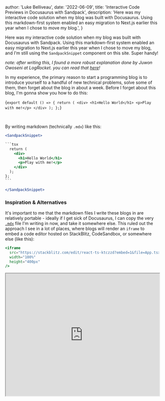 
  author: 'Luke Belliveau',
  date: '2022-06-09',
  title: 'Interactive Code Previews in Docusaurus with Sandpack',
  description:
    'Here was my interactive code solution when my blog was built with Docusaurus. Using this markdown-first system enabled an easy migration to Next.js earlier this year when I chose to move my blog.',
}


Here was my interactive code solution when my blog was built with Docusaurus with Sandpack. Using this markdown-first system enabled an easy migration to Next.js earlier this year when I chose to move my blog, and I'm still using the `SandpackSnippet` component on this site. Super handy!

_note: after writing this, I found a more robust explanation done by Juwon Owoseni at LogRocket. you can read that [here](https://blog.logrocket.com/build-interactive-blog-with-react-sandpack/)!_

In my experience, the primary reason to start a programming blog is to introduce
yourself to a handful of new technical problems, solve some of them, then forget about
the blog in about a week. Before I forget about this blog, I'm gonna show you
how to do this:

<SandpackSnippet filename="/App.js">

{`export default () => {
  return (
    <div>
      <h1>Hello World</h1>
      <p>Play with me!</p>
    </div>
  );
};`}

</SandpackSnippet>

<br />

By writing markdown (technically `.mdx`) like this:

````jsx
<SandpackSnippet>

```tsx
  return (
    <div>
      <h1>Hello World</h1>
      <p>Play with me!</p>
    </div>
  );
};
```

</SandpackSnippet>
````

### Inspiration & Alternatives

It's important to me that the markdown files I write these blogs in are
relatively portable - ideally if I get sick of Docusaurus, I can copy the very
[`.mdx`](https://mdxjs.com/) file I'm writing in now, and take it somewhere else. This ruled out the approach I see in a lot of places,
where blogs will render an `iframe` to embed a code editor hosted on StackBlitz, CodeSandbox, or somewhere else (like this):

```jsx
<iframe
  src="https://stackblitz.com/edit/react-ts-ktczzd?embed=1&file=App.tsx"
  width="100%"
  height="400px"
/>
```

<iframe
  src="https://stackblitz.com/edit/react-ts-ktczzd?embed=1&file=App.tsx"
  width="100%"
  height="400px"
/>

I've more or less achieved this, as long as CodeSandbox (the makers of Sandpack) don't disappear any time soon.

While it's true that the Sandpack editor won't show up without a connection to CodeSandbox servers, I get to keep all of the code with me, living in or alongside
the markdown files.

This approach was inspired by the ReactJS docs. (At this time of writing they're
the beta docs for Hooks, with loads of interactive examples)

